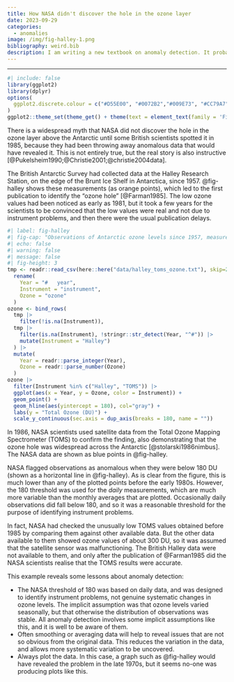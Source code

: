 ```yaml
---
title: How NASA didn't discover the hole in the ozone layer
date: 2023-09-29
categories:
  - anomalies
image: /img/fig-halley-1.png
bibliography: weird.bib
description: I am writing a new textbook on anomaly detection. It probably won't be finished for at least a year, but here is an excerpt.
---
```


---

```r
#| include: false
library(ggplot2)
library(dplyr)
options(
  ggplot2.discrete.colour = c("#D55E00", "#0072B2","#009E73", "#CC79A7", "#E69F00", "#56B4E9", "#F0E442")
)
ggplot2::theme_set(theme_get() + theme(text = element_text(family = 'Fira Sans')))
```

There is a widespread myth that NASA did not discover the hole in the ozone layer above the Antarctic until some British scientists spotted it in 1985, because they had been throwing away anomalous data that would have revealed it. This is not entirely true, but the real story is also instructive [@Pukelsheim1990;@Christie2001;@christie2004data].

The British Antarctic Survey had collected data at the Halley Research Station, on the edge of the Brunt Ice Shelf in Antarctica, since 1957. @fig-halley shows these measurements (as orange points), which led to the first publication to identify the "ozone hole" [@Farman1985]. The low ozone values had been noticed as early as 1981, but it took a few years for the scientists to be convinced that the low values were real and not due to instrument problems, and then there were the usual publication delays.

```r
#| label: fig-halley
#| fig-cap: "Observations of Antarctic ozone levels since 1957, measured in Dobson units (DU). Observations are mean daily values from October each year. Ground observations are from Halley Research Station, while satellite observations were obtained using a Total Ozone Mapping Spectrometer (TOMS). The satellite data were obtained from [Leslie R Lait (NASA)](https://ozonewatch.gsfc.nasa.gov/facts/history_SH.html), while the Halley ground observations were obtained from [Jonathan Shanklin (British Antarctic Survey)](https://www.antarctica.ac.uk/met/jds/ozone/). The horizontal line shows the threshold of 180 DU, used by NASA to determine when the ozone level was unusually low. The graph shown is a modification of [one by Lait](https://ozonewatch.gsfc.nasa.gov/facts/history_SH.html)."
#| echo: false
#| warning: false
#| message: false
#| fig-height: 3
tmp <- readr::read_csv(here::here("data/halley_toms_ozone.txt"), skip=2) |>
  rename(
    Year = "#   year",
    Instrument = "instrument",
    Ozone = "ozone"
  )
ozone <- bind_rows(
  tmp |>
    filter(!is.na(Instrument)),
  tmp |>
    filter(is.na(Instrument), !stringr::str_detect(Year, "^#")) |>
    mutate(Instrument = "Halley")
  ) |>
  mutate(
    Year = readr::parse_integer(Year),
    Ozone = readr::parse_number(Ozone)
  )
ozone |>
  filter(Instrument %in% c("Halley", "TOMS")) |>
  ggplot(aes(x = Year, y = Ozone, color = Instrument)) +
  geom_point() +
  geom_hline(aes(yintercept = 180), col="gray") +
  labs(y = "Total Ozone (DU)") +
  scale_y_continuous(sec.axis = dup_axis(breaks = 180, name = ""))
```

In 1986, NASA scientists used satellite data from the Total Ozone Mapping Spectrometer (TOMS) to confirm the finding, also demonstrating that the ozone hole was widespread across the Antarctic [@stolarski1986nimbus]. The NASA data are shown as blue points in @fig-halley.

NASA flagged observations as anomalous when they were below 180 DU (shown as a horizontal line in @fig-halley). As is clear from the figure, this is much lower than any of the plotted points before the early 1980s. However, the 180 threshold was used for the *daily* measurements, which are much more variable than the monthly averages that are plotted. Occasionally daily observations did fall below 180, and so it was a reasonable threshold for the purpose of identifying instrument problems.

In fact, NASA had checked the unusually low TOMS values obtained before 1985 by comparing them against other available data. But the other data available to them showed ozone values of about 300 DU, so it was assumed that the satellite sensor was malfunctioning. The British Halley data were not available to them, and only after the publication of @Farman1985 did the NASA scientists realise that the TOMS results were accurate.

This example reveals some lessons about anomaly detection:

* The NASA threshold of 180 was based on daily data, and was designed to identify instrument problems, not genuine systematic changes in ozone levels. The implicit assumption was that ozone levels varied seasonally, but that otherwise the distribution of observations was stable. All anomaly detection involves some implicit assumptions like this, and it is well to be aware of them.
* Often smoothing or averaging data will help to reveal issues that are not so obvious from the original data. This reduces the variation in the data, and allows more systematic variation to be uncovered.
* Always plot the data. In this case, a graph such as @fig-halley would have revealed the problem in the late 1970s, but it seems no-one was producing plots like this.
